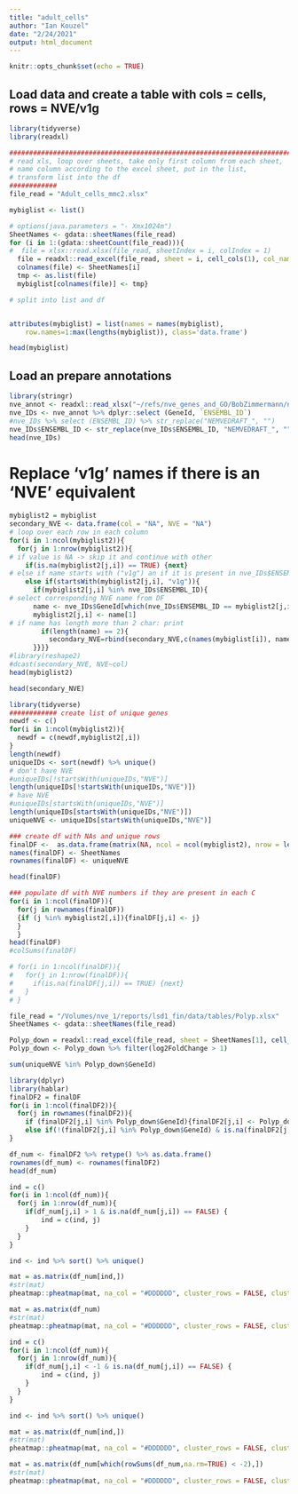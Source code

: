 ```yaml
---
title: "adult_cells"
author: "Ian Kouzel"
date: "2/24/2021"
output: html_document
---
```


```r
knitr::opts_chunk$set(echo = TRUE)
```

## Load data and create a table with cols = cells, rows = NVE/v1g

```r
library(tidyverse)
library(readxl)

##########################################################################################
# read xls, loop over sheets, take only first column from each sheet, 
# name column according to the excel sheet, put in the list,
# transform list into the df
############
file_read = "Adult_cells_mmc2.xlsx"

mybiglist <- list()

# options(java.parameters = "- Xmx1024m")
SheetNames <- gdata::sheetNames(file_read)
for (i in 1:(gdata::sheetCount(file_read))){
#  file = xlsx::read.xlsx(file_read, sheetIndex = i, colIndex = 1)
  file = readxl::read_excel(file_read, sheet = i, cell_cols(1), col_names = FALSE)
  colnames(file) <- SheetNames[i]
  tmp <- as.list(file)
  mybiglist[colnames(file)] <- tmp}

# split into list and df


attributes(mybiglist) = list(names = names(mybiglist),
    row.names=1:max(lengths(mybiglist)), class='data.frame')

head(mybiglist)
```

## Load an prepare annotations 

```r
library(stringr)
nve_annot <- readxl::read_xlsx("~/refs/nve_genes_and_GO/BobZimmermann/nve_master_ortholog_table.20190911.xlsx")
nve_IDs <- nve_annot %>% dplyr::select (GeneId, `ENSEMBL_ID`)
#nve_IDs %>% select (ENSEMBL_ID) %>% str_replace("NEMVEDRAFT_", "")
nve_IDs$ENSEMBL_ID <- str_replace(nve_IDs$ENSEMBL_ID, "NEMVEDRAFT_", "") 
head(nve_IDs)
```

# Replace 'v1g' names if there is an 'NVE' equivalent 

```r
mybiglist2 = mybiglist
secondary_NVE <- data.frame(col = "NA", NVE = "NA")
# loop over each row in each column
for(i in 1:ncol(mybiglist2)){
  for(j in 1:nrow(mybiglist2)){
# if value is NA -> skip it and continue with other
    if(is.na(mybiglist2[j,i]) == TRUE) {next}
# else if name starts with ("v1g") an if it is present in nve_IDs$ENSEMBL_ID:
    else if(startsWith(mybiglist2[j,i], "v1g")){
      if(mybiglist2[j,i] %in% nve_IDs$ENSEMBL_ID){
# select corresponding NVE name from DF
      name <- nve_IDs$GeneId[which(nve_IDs$ENSEMBL_ID == mybiglist2[j,i])]
      mybiglist2[j,i] <- name[1]
# if name has length more than 2 char: print 
        if(length(name) == 2){
          secondary_NVE=rbind(secondary_NVE,c(names(mybiglist[i]), name[2]))}
      }}}}
#library(reshape2)
#dcast(secondary_NVE, NVE~col)
head(mybiglist2)
```

```r
head(secondary_NVE) 
```

```r
library(tidyverse)
############ create list of unique genes
newdf <- c()
for(i in 1:ncol(mybiglist2)){
  newdf = c(newdf,mybiglist2[,i])
}
length(newdf)
uniqueIDs <- sort(newdf) %>% unique()
# don't have NVE
#uniqueIDs[!startsWith(uniqueIDs,"NVE")]
length(uniqueIDs[!startsWith(uniqueIDs,"NVE")])
# have NVE
#uniqueIDs[startsWith(uniqueIDs,"NVE")]
length(uniqueIDs[startsWith(uniqueIDs,"NVE")])
uniqueNVE <- uniqueIDs[startsWith(uniqueIDs,"NVE")]
```

```r
### create df with NAs and unique rows
finalDF <-  as.data.frame(matrix(NA, ncol = ncol(mybiglist2), nrow = length(uniqueNVE)))
names(finalDF) <- SheetNames 
rownames(finalDF) <- uniqueNVE

head(finalDF)
```

```r
### populate df with NVE numbers if they are present in each C
for(i in 1:ncol(finalDF)){
  for(j in rownames(finalDF))
  {if (j %in% mybiglist2[,i]){finalDF[j,i] <- j}
  }
  }
head(finalDF)
#colSums(finalDF)

# for(i in 1:ncol(finalDF)){
#   for(j in 1:nrow(finalDF)){
#     if(is.na(finalDF[j,i]) == TRUE) {next}
#   }
# }
```

```r
file_read = "/Volumes/nve_1/reports/lsd1_fin/data/tables/Polyp.xlsx"
SheetNames <- gdata::sheetNames(file_read)

Polyp_down = readxl::read_excel(file_read, sheet = SheetNames[1], cell_cols(2:4))
Polyp_down <- Polyp_down %>% filter(log2FoldChange > 1)

sum(uniqueNVE %in% Polyp_down$GeneId)
```

```r
library(dplyr)
library(hablar)
finalDF2 = finalDF
for(i in 1:ncol(finalDF2)){
  for(j in rownames(finalDF2)){
    if (finalDF2[j,i] %in% Polyp_down$GeneId){finalDF2[j,i] <- Polyp_down$log2FoldChange[which(Polyp_down$GeneId == j)]}
    else if(!(finalDF2[j,i] %in% Polyp_down$GeneId) & is.na(finalDF2[j,i]) == FALSE){finalDF2[j,i] <- 0} }
}

df_num <- finalDF2 %>% retype() %>% as.data.frame()
rownames(df_num) <- rownames(finalDF2)
head(df_num)
```

```r
ind = c()
for(i in 1:ncol(df_num)){
  for(j in 1:nrow(df_num)){
    if(df_num[j,i] > 1 & is.na(df_num[j,i]) == FALSE) {
        ind = c(ind, j)
    }
  }
}

ind <- ind %>% sort() %>% unique()

mat = as.matrix(df_num[ind,])
#str(mat)
pheatmap::pheatmap(mat, na_col = "#DDDDDD", cluster_rows = FALSE, cluster_cols = FALSE, )
```


```r
mat = as.matrix(df_num)
#str(mat)
pheatmap::pheatmap(mat, na_col = "#DDDDDD", cluster_rows = FALSE, cluster_cols = FALSE)
```







```r
ind = c()
for(i in 1:ncol(df_num)){
  for(j in 1:nrow(df_num)){
    if(df_num[j,i] < -1 & is.na(df_num[j,i]) == FALSE) {
        ind = c(ind, j)
    }
  }
}

ind <- ind %>% sort() %>% unique()

mat = as.matrix(df_num[ind,])
#str(mat)
pheatmap::pheatmap(mat, na_col = "#DDDDDD", cluster_rows = FALSE, cluster_cols = FALSE, )
```


```r
mat = as.matrix(df_num[which(rowSums(df_num,na.rm=TRUE) < -2),])
#str(mat)
pheatmap::pheatmap(mat, na_col = "#DDDDDD", cluster_rows = FALSE, cluster_cols = FALSE, )
```










